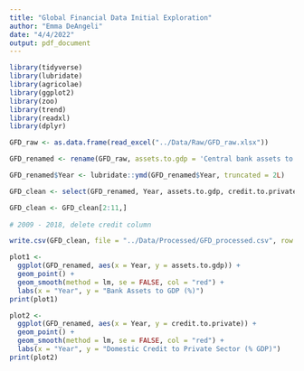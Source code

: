 ```yaml
---
title: "Global Financial Data Initial Exploration"
author: "Emma DeAngeli"
date: "4/4/2022"
output: pdf_document
---
```


```r
library(tidyverse)
library(lubridate)
library(agricolae)
library(ggplot2)
library(zoo)
library(trend)
library(readxl)
library(dplyr)
```

```r
GFD_raw <- as.data.frame(read_excel("../Data/Raw/GFD_raw.xlsx"))

GFD_renamed <- rename(GFD_raw, assets.to.gdp = 'Central bank assets to GDP (%)',  credit.to.private = 'Domestic credit to private sector (% of GDP)')

GFD_renamed$Year <- lubridate::ymd(GFD_renamed$Year, truncated = 2L)

GFD_clean <- select(GFD_renamed, Year, assets.to.gdp, credit.to.private)

GFD_clean <- GFD_clean[2:11,]
  
# 2009 - 2018, delete credit column

```

```r
write.csv(GFD_clean, file = "../Data/Processed/GFD_processed.csv", row.names=FALSE)
```


```r
plot1 <-
  ggplot(GFD_renamed, aes(x = Year, y = assets.to.gdp)) +
  geom_point() +
  geom_smooth(method = lm, se = FALSE, col = "red") +
  labs(x = "Year", y = "Bank Assets to GDP (%)")
print(plot1)

```


```r
plot2 <-
  ggplot(GFD_renamed, aes(x = Year, y = credit.to.private)) +
  geom_point() +
  geom_smooth(method = lm, se = FALSE, col = "red") +
  labs(x = "Year", y = "Domestic Credit to Private Sector (% GDP)")
print(plot2)

```




